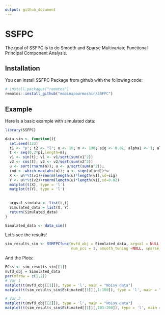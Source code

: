 ```yaml
---
output: github_document
---
```




# SSFPC

<!-- badges: start -->
<!-- badges: end -->

The goal of SSFPC is to do Smooth and Sparse Multivariate Functional Principal Component Analysis. 

## Installation 
You can install SSFPC Package from github with the following code:

```r
# install.packages("remotes")
remotes::install_github("mobinapourmoshir/SSFPC")
```


## Example

Here is a basic example with simulated data:

```r
library(SSFPC)

data_sin <- function(){
  set.seed(123)
  t1 <- "p"; t2 <- "l"; n <- 10; m <- 100; sig <- 0.01; alpha1 <- 1; alpha2 <- 0
  t <- seq(0,2*pi,length=m); 
  v1 <- sin(t); v1 <- v1/sqrt(sum(v1^2))
  v2 <- cos(t); v2 <- v2/sqrt(sum(v2^2))
  u <- sort(rnorm(n)); u <- u/sqrt(sum(u^2)); 
  ind <- which.max(abs(u)); u <- sign(u[ind])*u
  X <- u%*%t(v1)+rnorm(length(u)*length(v1),sd=sig)
  Y <- u%*%t(v2)+rnorm(length(u)*length(v1),sd=0.02)
  matplot(t(X), type = 'l')
  matplot(t(Y), type = 'l')
  
  
  argval_simdata <- list(t,t)
  Simulated_data = list(X, Y)
  return(Simulated_data)
}

Simulated_data <- data_sin()
```

Let's see the results!

```r
sim_results_sin <- SSMFPCfunc(mvfd_obj = Simulated_data, argval = NULL, centerfns = TRUE,
                              num_pcs = 1, smooth_tuning =NULL, sparse_tuning_type = "soft", sparse_tuning = NULL)

```

And the Plots:
```r
PCss <- sim_results_sin[[1]]
mvfd_obj = Simulated_data
par(mfrow = c(1,2))
# Var 1
matplot(t(mvfd_obj[[1]]), type = 'l', main = "Noisy data")
matplot(t(sim_results_sin$Estimated[[1]][,1:100]), type = 'l', main = "SSMFPC result")

# Var 2
matplot(t(mvfd_obj[[2]]), type = 'l', main = "Noisy data")
matplot(t(sim_results_sin$Estimated[[1]][,101:200]), type = 'l', main = "SSMFPC result")
```









